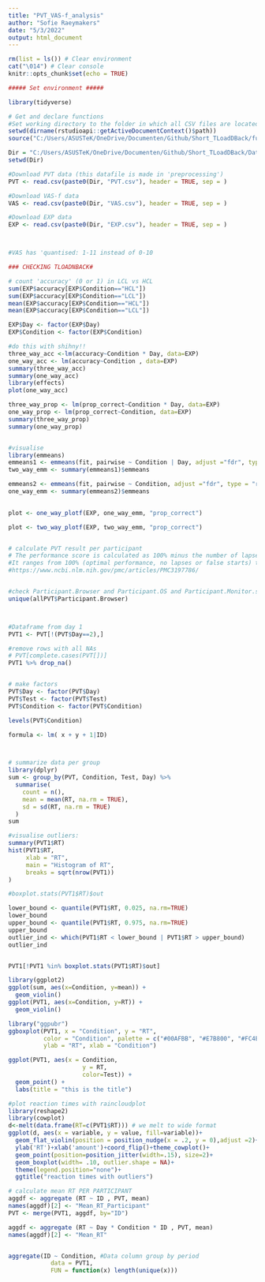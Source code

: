 ```yaml
---
title: "PVT_VAS-f_analysis"
author: "Sofie Raeymakers"
date: "5/3/2022"
output: html_document
---
```


```r
rm(list = ls()) # Clear environment
cat("\014") # Clear console
knitr::opts_chunk$set(echo = TRUE)
```

```r
##### Set environment #####

library(tidyverse)

# Get and declare functions
#Set working directory to the folder in which all CSV files are located
setwd(dirname(rstudioapi::getActiveDocumentContext()$path))
source("C:/Users/ASUSTeK/OneDrive/Documenten/Github/Short_TLoadDBack/functions.R") # This is a file in the same directory where you can stash your functions so you can save them there and have them together

Dir = "C:/Users/ASUSTeK/OneDrive/Documenten/Github/Short_TLoadDBack/Data/"
setwd(Dir)

#Download PVT data (this datafile is made in 'preprocessing')
PVT <- read.csv(paste0(Dir, "PVT.csv"), header = TRUE, sep = )

#Download VAS-f data
VAS <- read.csv(paste0(Dir, "VAS.csv"), header = TRUE, sep = )

#Download EXP data
EXP <- read.csv(paste0(Dir, "EXP.csv"), header = TRUE, sep = )



#VAS has 'quantised: 1-11 instead of 0-10

```

```r
### CHECKING TLOADNBACK#

# count 'accuracy' (0 or 1) in LCL vs HCL
sum(EXP$accuracy[EXP$Condition=="HCL"])
sum(EXP$accuracy[EXP$Condition=="LCL"])
mean(EXP$accuracy[EXP$Condition=="HCL"])
mean(EXP$accuracy[EXP$Condition=="LCL"])

EXP$Day <- factor(EXP$Day)
EXP$Condition <- factor(EXP$Condition)

#do this with shihny!!
three_way_acc <-lm(accuracy~Condition * Day, data=EXP)
one_way_acc <- lm(accuracy~Condition , data=EXP)
summary(three_way_acc)
summary(one_way_acc)
library(effects)
plot(one_way_acc)

three_way_prop <- lm(prop_correct~Condition * Day, data=EXP)
one_way_prop <- lm(prop_correct~Condition, data=EXP)
summary(three_way_prop)
summary(one_way_prop)


#visualise
library(emmeans)
emmeans1 <- emmeans(fit, pairwise ~ Condition | Day, adjust ="fdr", type = "response")
two_way_emm <- summary(emmeans1)$emmeans

emmeans2 <- emmeans(fit, pairwise ~ Condition, adjust ="fdr", type = "response")
one_way_emm <- summary(emmeans2)$emmeans

  
plot <- one_way_plotf(EXP, one_way_emm, "prop_correct")

plot <- two_way_plotf(EXP, two_way_emm, "prop_correct")


# calculate PVT result per participant 
# The performance score is calculated as 100% minus the number of lapses and false starts relative to the number of valid stimuli and false starts. 
#It ranges from 100% (optimal performance, no lapses or false starts) to 0% (worst possible performance, only lapses and false starts). 
#https://www.ncbi.nlm.nih.gov/pmc/articles/PMC3197786/


#check Participant.Browser and Participant.OS and Participant.Monitor.size
unique(allPVT$Participant.Browser)



#Dataframe from day 1
PVT1 <- PVT[!(PVT$Day==2),]

#remove rows with all NAs
# PVT[complete.cases(PVT[])]
PVT1 %>% drop_na()


# make factors
PVT$Day <- factor(PVT$Day)
PVT$Test <- factor(PVT$Test)
PVT$Condition <- factor(PVT$Condition)

levels(PVT$Condition)

formula <- lm( x + y + 1|ID)



# summarize data per group
library(dplyr)
sum <- group_by(PVT, Condition, Test, Day) %>%
  summarise(
    count = n(),
    mean = mean(RT, na.rm = TRUE),
    sd = sd(RT, na.rm = TRUE)
  )
sum

#visualise outliers:
summary(PVT1$RT)
hist(PVT1$RT,
     xlab = "RT",
     main = "Histogram of RT",
     breaks = sqrt(nrow(PVT1))
)

#boxplot.stats(PVT1$RT)$out

lower_bound <- quantile(PVT1$RT, 0.025, na.rm=TRUE)
lower_bound
upper_bound <- quantile(PVT1$RT, 0.975, na.rm=TRUE)
upper_bound
outlier_ind <- which(PVT1$RT < lower_bound | PVT1$RT > upper_bound)
outlier_ind


PVT1[!PVT1 %in% boxplot.stats(PVT1$RT)$out]

library(ggplot2)
ggplot(sum, aes(x=Condition, y=mean)) + 
  geom_violin()
ggplot(PVT1, aes(x=Condition, y=RT)) + 
  geom_violin()

library("ggpubr")
ggboxplot(PVT1, x = "Condition", y = "RT", 
          color = "Condition", palette = c("#00AFBB", "#E7B800", "#FC4E07"),
          ylab = "RT", xlab = "Condition")

ggplot(PVT1, aes(x = Condition, 
                     y = RT, 
                     color=Test)) +
  geom_point() +
  labs(title = "this is the title")

#plot reaction times with raincloudplot
library(reshape2)
library(cowplot)
d<-melt(data.frame(RT=c(PVT1$RT))) # we melt to wide format 
ggplot(d, aes(x = variable, y = value, fill=variable))+
  geom_flat_violin(position = position_nudge(x = .2, y = 0),adjust =2)+
  ylab('RT')+xlab('amount')+coord_flip()+theme_cowplot()+
  geom_point(position=position_jitter(width=.15), size=2)+
  geom_boxplot(width= .10, outlier.shape = NA)+
  theme(legend.position="none")+
  ggtitle("reaction times with outliers")

# calculate mean RT PER PARTICIPANT 
aggdf <- aggregate (RT ~ ID , PVT, mean)
names(aggdf)[2] <- "Mean_RT_Participant"
PVT <- merge(PVT1, aggdf, by="ID")

aggdf <- aggregate (RT ~ Day * Condition * ID , PVT, mean)
names(aggdf)[2] <- "Mean_RT"


aggregate(ID ~ Condition, #Data column group by period
            data = PVT1, 
            FUN = function(x) length(unique(x)))




```